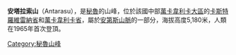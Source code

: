 {{Coord|12|56|14|S|75|7|47|W|display=title}}

'''安塔拉索山'''（Antarasu），是[[秘魯|秘魯]]的山峰，位於該國中部[[萬卡韋利卡大區|萬卡韋利卡大區]]的[[卡斯特羅維雷納省|卡斯特羅維雷納省]]和[[萬卡韋利卡省|萬卡韋利卡省]]，屬於[[安第斯山脈|安第斯山脈]]的一部分，海拔高度5,180米，人類在1965年首次登頂。

{{Peru-geo-stub}}
[[Category:秘魯山峰|Category:秘魯山峰]]